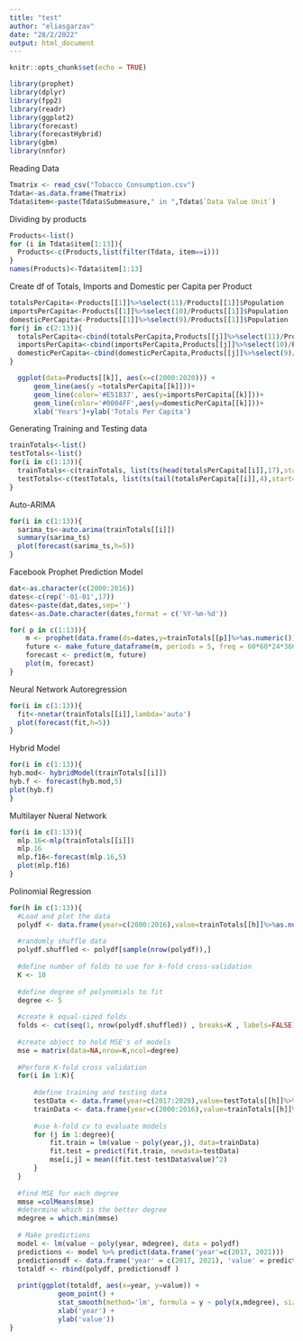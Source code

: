 ```yaml
---
title: "test"
author: "eliasgarzav"
date: "28/2/2022"
output: html_document
---
```


```r
knitr::opts_chunk$set(echo = TRUE)
```

```r
library(prophet)
library(dplyr)
library(fpp2)
library(readr)
library(ggplot2)
library(forecast)
library(forecastHybrid)
library(gbm)
library(nnfor)
```

Reading Data
```r
Tmatrix <- read_csv("Tobacco_Consumption.csv")
Tdata<-as.data.frame(Tmatrix)
Tdata$item<-paste(Tdata$Submeasure," in ",Tdata$`Data Value Unit`)
```

Dividing by products
```r
Products<-list()
for (i in Tdata$item[1:13]){
  Products<-c(Products,list(filter(Tdata, item==i)))
}
names(Products)<-Tdata$item[1:13]
```

Create df of Totals, Imports and Domestic per Capita per Product
```r
totalsPerCapita<-Products[[1]]%>%select(11)/Products[[1]]$Population
importsPerCapita<-Products[[1]]%>%select(10)/Products[[1]]$Population
domesticPerCapita<-Products[[1]]%>%select(9)/Products[[1]]$Population
for(j in c(2:13)){
  totalsPerCapita<-cbind(totalsPerCapita,Products[[j]]%>%select(11)/Products[[j]]$Population)
  importsPerCapita<-cbind(importsPerCapita,Products[[j]]%>%select(10)/Products[[j]]$Population)
  domesticPerCapita<-cbind(domesticPerCapita,Products[[j]]%>%select(9)/Products[[j]]$Population)
}
```


```r
  ggplot(data=Products[[k]], aes(x=c(2000:2020))) +
      geom_line(aes(y =totalsPerCapita[[k]]))+
      geom_line(color='#E51837', aes(y=importsPerCapita[[k]]))+
      geom_line(color='#0004FF',aes(y=domesticPerCapita[[k]]))+
      xlab('Years')+ylab('Totals Per Capita')
```

Generating Training and Testing data
```r
trainTotals<-list()
testTotals<-list()
for(i in c(1:13)){
  trainTotals<-c(trainTotals, list(ts(head(totalsPerCapita[[i]],17),start=c(2000),end=c(2016),frequency = 1)))
  testTotals<-c(testTotals, list(ts(tail(totalsPerCapita[[i]],4),start=c(2017),end=c(2020),frequency = 1)))
}

```


Auto-ARIMA
```r
for(i in c(1:13)){
  sarima_ts<-auto.arima(trainTotals[[i]])
  summary(sarima_ts)
  plot(forecast(sarima_ts,h=5))
}
```

Facebook Prophet Prediction Model
```r
dat<-as.character(c(2000:2016))
dates<-c(rep('-01-01',17))
dates<-paste(dat,dates,sep='')
dates<-as.Date.character(dates,format = c('%Y-%m-%d'))

for( p in c(1:13)){
    m <- prophet(data.frame(ds=dates,y=trainTotals[[p]]%>%as.numeric()),changepoint.prior.scale = 0.1)
    future <- make_future_dataframe(m, periods = 5, freq = 60*60*24*366)
    forecast <- predict(m, future)
    plot(m, forecast)
}
```

Neural Network Autoregression
```r
for(i in c(1:13)){
  fit<-nnetar(trainTotals[[i]],lambda='auto')
  plot(forecast(fit,h=5))
}
```

Hybrid Model
```r
for(i in c(1:13)){
hyb.mod<- hybridModel(trainTotals[[i]])
hyb.f <- forecast(hyb.mod,5)
plot(hyb.f)  
}
```

Multilayer Nueral Network
```r
for(i in c(1:13)){
  mlp.16<-mlp(trainTotals[[i]])
  mlp.16
  mlp.f16<-forecast(mlp.16,5)
  plot(mlp.f16)
}
```

Polinomial Regression
```r
for(h in c(1:13)){
  #Load and plot the data
  polydf <- data.frame(year=c(2000:2016),value=trainTotals[[h]]%>%as.numeric())
  
  #randomly shuffle data
  polydf.shuffled <- polydf[sample(nrow(polydf)),]
  
  #define number of folds to use for k-fold cross-validation
  K <- 10 
  
  #define degree of polynomials to fit
  degree <- 5
  
  #create k equal-sized folds
  folds <- cut(seq(1, nrow(polydf.shuffled)) , breaks=K , labels=FALSE)
  
  #create object to hold MSE's of models
  mse = matrix(data=NA,nrow=K,ncol=degree)
  
  #Perform K-fold cross validation
  for(i in 1:K){
      
      #define training and testing data
      testData <- data.frame(year=c(2017:2020),value=testTotals[[h]]%>%as.numeric())
      trainData <- data.frame(year=c(2000:2016),value=trainTotals[[h]]%>%as.numeric())
      
      #use k-fold cv to evaluate models
      for (j in 1:degree){
          fit.train = lm(value ~ poly(year,j), data=trainData)
          fit.test = predict(fit.train, newdata=testData)
          mse[i,j] = mean((fit.test-testData$value)^2) 
      }
  }
  
  #find MSE for each degree 
  mmse =colMeans(mse)
  #determine which is the better degree
  mdegree = which.min(mmse)
  
  # Make predictions
  model <- lm(value ~ poly(year, mdegree), data = polydf)
  predictions <- model %>% predict(data.frame('year'=c(2017, 2021)))
  predictionsdf <- data.frame('year' = c(2017, 2021), 'value' = predictions)
  totaldf <- rbind(polydf, predictionsdf )
  
  print(ggplot(totaldf, aes(x=year, y=value)) + 
            geom_point() +
            stat_smooth(method='lm', formula = y ~ poly(x,mdegree), size = 1)+
            xlab('year') +
            ylab('value'))
}

```

